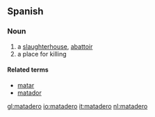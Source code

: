 ==Spanish==

===Noun===
{{es-noun-m}}

# a [[slaughterhouse]], [[abattoir]]
# a place for killing

====Related terms====
* [[matar]]
* [[matador]]

[[gl:matadero]]
[[io:matadero]]
[[it:matadero]]
[[nl:matadero]]